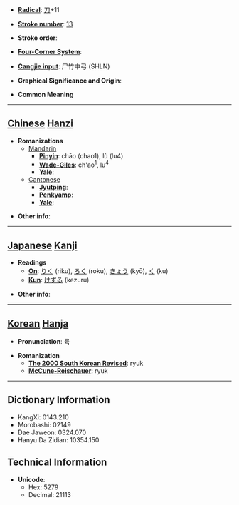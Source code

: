 * '''[[Wiktionary:Chinese radical index| Radical]]''': [[Wiktionary:Chinese radical index 刀|刀]]+11

* '''[[Wiktionary:Chinese total strokes index|Stroke number]]''': [[Wiktionary:Chinese total strokes index 13|13]]

* '''Stroke order''': 

* '''[[Wiktionary:Chinese four corner index|Four-Corner System]]''': 

* '''[[Wiktionary:Chinese Cangjie index|Cangjie input]]''': 尸竹中弓 (SHLN)

* '''Graphical Significance and Origin''': 

* '''Common Meaning'''

----

== [[Chinese]] [[Hanzi]] ==

* '''Romanizations'''
** [[Mandarin]]
*** '''[[Pinyin]]''': chāo (chao1), lù (lu4)
*** '''[[Wade-Giles]]''': ch'ao<sup>1</sup>, lu<sup>4</sup>
*** '''[[Yale]]''': 
**[[Cantonese]]
***'''[[Jyutping]]''':
***'''[[Penkyamp]]''': 
***'''[[Yale]]''': 

* '''Other info''': 

----

== [[Japanese]] [[Kanji]] ==

* '''Readings'''
** '''[[On]]''': [[りく]] (riku), [[ろく]] (roku), [[きょう]] (kyō), [[く]] (ku)
** '''[[Kun]]''': [[けずる]] (kezuru)

* '''Other info''':  

----

== [[Korean]] [[Hanja]] ==

* '''Pronunciation''': 륙

* '''Romanization'''
** '''[[The 2000 South Korean Revised Romanization|The 2000 South Korean Revised]]''': ryuk
** '''[[McCune-Reischauer]]''': ryuk

----

== Dictionary Information ==

* KangXi: 0143.210
* Morobashi: 02149
* Dae Jaweon: 0324.070
* Hanyu Da Zidian: 10354.150

== Technical Information ==

* '''Unicode''':
** Hex: 5279
** Decimal: 21113